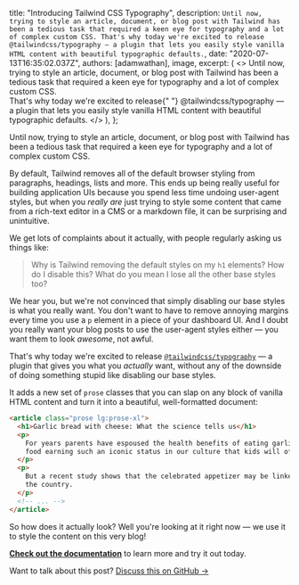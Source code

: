 
  title: "Introducing Tailwind CSS Typography",
  description: `Until now, trying to style an article, document, or blog post with Tailwind has been a tedious task that required a keen eye for typography and a lot of complex custom CSS. That's why today we're excited to release @tailwindcss/typography — a plugin that lets you easily style vanilla HTML content with beautiful typographic defaults.`,
  date: "2020-07-13T16:35:02.037Z",
  authors: [adamwathan],
  image,
  excerpt: (
    <>
      Until now, trying to style an article, document, or blog post with Tailwind has been a tedious task that required
      a keen eye for typography and a lot of complex custom CSS.
      <br />
      That's why today we're excited to release{" "}
      <Link href="https://github.com/tailwindcss/typography">@tailwindcss/typography</Link> — a plugin that lets you
      easily style vanilla HTML content with beautiful typographic defaults.
    </>
  ),
};

Until now, trying to style an article, document, or blog post with Tailwind has been a tedious task that required a keen eye for typography and a lot of complex custom CSS.

By default, Tailwind removes all of the default browser styling from paragraphs, headings, lists and more. This ends up being really useful for building application UIs because you spend less time undoing user-agent styles, but when you _really are_ just trying to style some content that came from a rich-text editor in a CMS or a markdown file, it can be surprising and unintuitive.

We get lots of complaints about it actually, with people regularly asking us things like:

> Why is Tailwind removing the default styles on my `h1` elements? How do I disable this? What do you mean I lose all the other base styles too?

We hear you, but we're not convinced that simply disabling our base styles is what you really want. You don't want to have to remove annoying margins every time you use a `p` element in a piece of your dashboard UI. And I doubt you really want your blog posts to use the user-agent styles either — you want them to look _awesome_, not awful.

That's why today we're excited to release [`@tailwindcss/typography`](https://github.com/tailwindcss/typography) — a plugin that gives you what you _actually_ want, without any of the downside of doing something stupid like disabling our base styles.

It adds a new set of `prose` classes that you can slap on any block of vanilla HTML content and turn it into a beautiful, well-formatted document:

```html
<article class="prose lg:prose-xl">
  <h1>Garlic bread with cheese: What the science tells us</h1>
  <p>
    For years parents have espoused the health benefits of eating garlic bread with cheese to their children, with the
    food earning such an iconic status in our culture that kids will often dress up as warm, cheesy loaf for Halloween.
  </p>
  <p>
    But a recent study shows that the celebrated appetizer may be linked to a series of rabies cases springing up around
    the country.
  </p>
  <!-- ... -->
</article>
```

So how does it actually look? Well you're looking at it right now — we use it to style the content on this very blog!

[**Check out the documentation**](https://github.com/tailwindcss/typography) to learn more and try it out today.

Want to talk about this post? <a href="https://github.com/tailwindcss/tailwindcss/discussions/2021">Discuss this on GitHub →</a>
